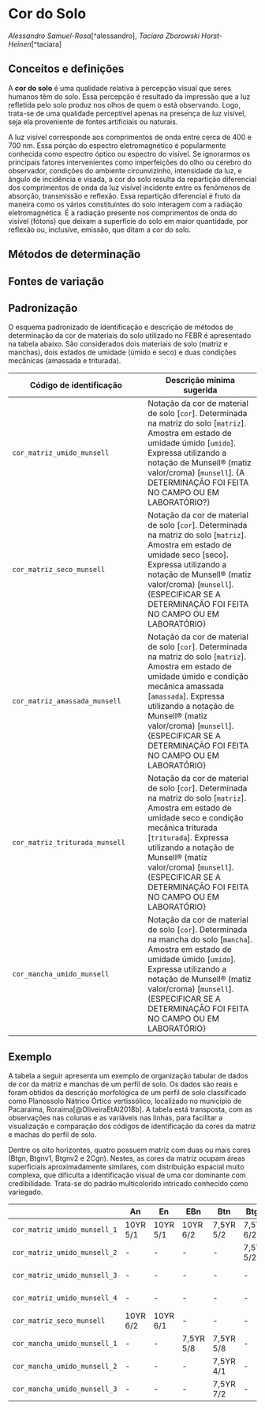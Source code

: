 # Cor do Solo

_Alessandro Samuel-Rosa_[^alessandro], _Taciara Zborowski Horst-Heinen_[^taciara]

## Conceitos e definições

A __cor do solo__ é uma qualidade relativa à percepção visual que seres humanos têm do solo. Essa percepção é resultado da impressão que a luz refletida pelo solo produz nos olhos de quem o está observando. Logo, trata-se de uma qualidade perceptível apenas na presença de luz visível, seja ela proveniente de fontes artificiais ou naturais.

A luz visível corresponde aos comprimentos de onda entre cerca de 400 e 700 nm. Essa porção do espectro eletromagnético é popularmente conhecida como espectro óptico ou espectro do visível. Se ignorarmos os principais fatores intervenientes como imperfeições do olho ou cérebro do observador, condições do ambiente circunvizinho, intensidade da luz, e ângulo de incidência e visada, a cor do solo resulta da repartição diferencial dos comprimentos de onda da luz visível incidente entre os fenômenos de absorção, transmissão e reflexão. Essa repartição diferencial é fruto da maneira como os vários constituíntes do solo interagem com a radiação eletromagnética. É a radiação presente nos comprimentos de onda do visível (fótons) que deixam a superfície do solo em maior quantidade, por reflexão ou, inclusive, emissão, que ditam a cor do solo.

## Métodos de determinação

## Fontes de variação

## Padronização

O esquema padronizado de identificação e descrição de métodos de determinação da cor de materiais do solo utilizado no FEBR é apresentado na tabela abaixo. São considerados dois materiais de solo (matriz e manchas), dois estados de umidade (úmido e seco) e duas condições mecânicas (amassada e triturada).

| Código de identificação        | Descrição mínima sugerida |
| ------------------------------ | ------------------------- |
| `cor_matriz_umido_munsell`     | Notação da cor de material de solo [`cor`]. Determinada na matriz do solo [`matriz`]. Amostra em estado de umidade úmido [`umido`]. Expressa utilizando a notação de Munsell® (matiz valor/croma) [`munsell`]. {A DETERMINAÇÃO FOI FEITA NO CAMPO OU EM LABORATÓRIO?} |
| `cor_matriz_seco_munsell`      | Notação da cor de material de solo [`cor`]. Determinada na matriz do solo [`matriz`]. Amostra em estado de umidade seco [seco]. Expressa utilizando a notação de Munsell® (matiz valor/croma) [`munsell`]. {ESPECIFICAR SE A DETERMINAÇÃO FOI FEITA NO CAMPO OU EM LABORATÓRIO} |
| `cor_matriz_amassada_munsell`  | Notação da cor de material de solo [`cor`]. Determinada na matriz do solo [`matriz`]. Amostra em estado de umidade úmido e condição mecânica amassada [`amassada`]. Expressa utilizando a notação de Munsell® (matiz valor/croma) [`munsell`]. {ESPECIFICAR SE A DETERMINAÇÃO FOI FEITA NO CAMPO OU EM LABORATÓRIO} |
| `cor_matriz_triturada_munsell` | Notação da cor de material de solo [`cor`]. Determinada na matriz do solo [`matriz`]. Amostra em estado de umidade seco e condição mecânica triturada [`triturada`]. Expressa utilizando a notação de Munsell® (matiz valor/croma) [`munsell`]. {ESPECIFICAR SE A DETERMINAÇÃO FOI FEITA NO CAMPO OU EM LABORATÓRIO} |
| `cor_mancha_umido_munsell`     | Notação da cor de material de solo [`cor`]. Determinada na mancha do solo [`mancha`]. Amostra em estado de umidade úmido [`umido`]. Expressa utilizando a notação de Munsell® (matiz valor/croma) [`munsell`]. {ESPECIFICAR SE A DETERMINAÇÃO FOI FEITA NO CAMPO OU EM LABORATÓRIO} |

## Exemplo

A tabela a seguir apresenta um exemplo de organização tabular de dados de cor da matriz e manchas de um perfil de solo. Os dados são reais e foram obtidos da descrição morfológica de um perfil de solo classificado como Planossolo Nátrico Órtico vertissólico, localizado no município de Pacaraima, Roraima[@OliveiraEtAl2018b]. A tabela está transposta, com as observações nas colunas e as variáveis nas linhas, para facilitar a visualização e comparação dos códigos de identificação da cores da matriz e machas do perfil de solo.

Dentre os oito horizontes, quatro possuem matriz com duas ou mais cores (Btgn, Btgnv1, Btgnv2 e 2Cgn). Nestes, as cores da matriz ocupam áreas superficiais aproximadamente similares, com distribuição espacial muito complexa, que dificulta a identificação visual de uma cor dominante com credibilidade. Trata-se do padrão multicolorido intricado conhecido como variegado.

|                              | An       | En       | EBn       | Btn       | Btgn      | Btgnv1    | Btgnv2    | 2Cgn     |
| ---------------------------- | -------- | -------- | --------- | --------- | --------- | --------- | --------- | -------- |
| `cor_matriz_umido_munsell_1` | 10YR 5/1 | 10YR 5/1 | 10YR 6/2  | 7,5YR 5/2 | 7,5YR 6/2 | 10YR 4/1  | 10YR 4/1  | 10YR 6/2 |
| `cor_matriz_umido_munsell_2` | -        | -        | -         | -         | 7,5YR 5/2 | 10YR 5/2  | 10YR 5/2  | 10YR 7/2 |
| `cor_matriz_umido_munsell_3` | -        | -        | -         | -         | -         | 10YR 6/2  | 10YR 4/2  | -        |
| `cor_matriz_umido_munsell_4` | -        | -        | -         | -         | -         | 7,5YR 5/8 | 7,5YR 5/6 | -        |
| `cor_matriz_seco_munsell`    | 10YR 6/2 | 10YR 6/1 | -         | -         | -         | -         | -         | -        |
| `cor_mancha_umido_munsell_1` | -        | -        | 7,5YR 5/8 | 7,5YR 5/8 | -         | -         | -         | 10YR 6/8 |
| `cor_mancha_umido_munsell_2` | -        | -        | -         | 7,5YR 4/1 | -         | -         | -         | -        |
| `cor_mancha_umido_munsell_3` | -        | -        | -         | 7,5YR 7/2 | -         | -         | -         | -        |
